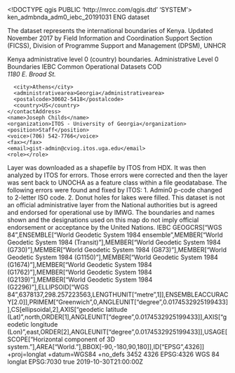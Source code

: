 <!DOCTYPE qgis PUBLIC 'http://mrcc.com/qgis.dtd' 'SYSTEM'>
<qgis version="3.42.1-Münster">
  <identifier>ken_admbnda_adm0_iebc_20191031</identifier>
  <parentidentifier></parentidentifier>
  <language>ENG</language>
  <type>dataset</type>
  <title>KENYA: Admin Level 0 (International) Boundaries</title>
  <abstract>The dataset represents the international boundaries of Kenya. Updated November 2017 by Field Information and Coordination Support Section (FICSS), Division of Programme Support and Management (DPSM), UNHCR

Kenya administrative level 0 (country) boundaries.</abstract>
  <keywords vocabulary="Search keys">
    <keyword>Administrative Level 0 Boundaries</keyword>
    <keyword>IEBC</keyword>
    <keyword>Common Operational Datasets</keyword>
    <keyword>COD</keyword>
  </keywords>
  <contact>
    <contactAddress>
      <type></type>
      <address>1180 E. Broad St.</address>
      <city>Athens</city>
      <administrativearea>Georgia</administrativearea>
      <postalcode>30602-5418</postalcode>
      <country>US</country>
    </contactAddress>
    <name>Joseph Childs</name>
    <organization>ITOS - University of Georgia</organization>
    <position>Staff</position>
    <voice>(706) 542-7766</voice>
    <fax></fax>
    <email>gist-admin@cviog.itos.uga.edu</email>
    <role></role>
  </contact>
  <links/>
  <history>Layer was downloaded as a shapefile by ITOS from HDX. It was then analyzed by ITOS for errors. Those errors were corrected and then the layer was sent back to UNOCHA as a feature class within a file geodatabase. The following errors were found and fixed by ITOS: 1. Admin0 p-code changed to 2-letter ISO code. 2. Donut holes for lakes were filled.</history>
  <dates>
    <date type="Created" value="2017-11-03T00:00:00"/>
    <date type="Published" value="2019-10-31T00:00:00"/>
  </dates>
  <fees></fees>
  <constraints type="Limitations of use">This dataset is not an official administrative layer from the National authorities but is agreed and endorsed for operational use by IMWG. The boundaries and names shown and the designations used on this map do not imply official endorsement or acceptance by the United Nations.</constraints>
  <rights>IEBC</rights>
  <encoding></encoding>
  <crs>
    <spatialrefsys nativeFormat="Wkt">
      <wkt>GEOGCRS["WGS 84",ENSEMBLE["World Geodetic System 1984 ensemble",MEMBER["World Geodetic System 1984 (Transit)"],MEMBER["World Geodetic System 1984 (G730)"],MEMBER["World Geodetic System 1984 (G873)"],MEMBER["World Geodetic System 1984 (G1150)"],MEMBER["World Geodetic System 1984 (G1674)"],MEMBER["World Geodetic System 1984 (G1762)"],MEMBER["World Geodetic System 1984 (G2139)"],MEMBER["World Geodetic System 1984 (G2296)"],ELLIPSOID["WGS 84",6378137,298.257223563,LENGTHUNIT["metre",1]],ENSEMBLEACCURACY[2.0]],PRIMEM["Greenwich",0,ANGLEUNIT["degree",0.0174532925199433]],CS[ellipsoidal,2],AXIS["geodetic latitude (Lat)",north,ORDER[1],ANGLEUNIT["degree",0.0174532925199433]],AXIS["geodetic longitude (Lon)",east,ORDER[2],ANGLEUNIT["degree",0.0174532925199433]],USAGE[SCOPE["Horizontal component of 3D system."],AREA["World."],BBOX[-90,-180,90,180]],ID["EPSG",4326]]</wkt>
      <proj4>+proj=longlat +datum=WGS84 +no_defs</proj4>
      <srsid>3452</srsid>
      <srid>4326</srid>
      <authid>EPSG:4326</authid>
      <description>WGS 84</description>
      <projectionacronym>longlat</projectionacronym>
      <ellipsoidacronym>EPSG:7030</ellipsoidacronym>
      <geographicflag>true</geographicflag>
    </spatialrefsys>
  </crs>
  <extent>
    <spatial maxz="0" minx="33.91028899999999879" maxy="5.41412400000000016" dimensions="2" crs="EPSG:4326" miny="-4.6768799999999997" maxx="41.90602100000000263" minz="0"/>
    <temporal>
      <period>
        <start>2019-10-30T21:00:00Z</start>
        <end></end>
      </period>
    </temporal>
    <temporal>
      <period>
        <start></start>
        <end></end>
      </period>
    </temporal>
  </extent>
</qgis>
